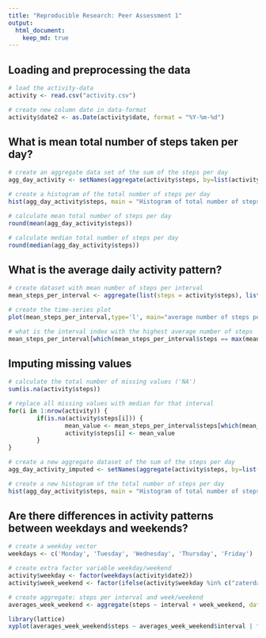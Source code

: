 ```yaml
---
title: "Reproducible Research: Peer Assessment 1"
output: 
  html_document:
    keep_md: true
---
```



## Loading and preprocessing the data
```r
# load the activity-data
activity <- read.csv("activity.csv")

# create new column date in data-format
activity$date2 <- as.Date(activity$date, format = "%Y-%m-%d")
```

## What is mean total number of steps taken per day?
```r
# create an aggregate data set of the sum of the steps per day
agg_day_activity <- setNames(aggregate(activity$steps, by=list(activity$date2), FUN=sum, na.rm=TRUE, na.action=NULL),c("date","steps"))

# create a histogram of the total number of steps per day
hist(agg_day_activity$steps, main = "Histogram of total number of steps per day", xlab = "Steps per day")

# calculate mean total number of steps per day
round(mean(agg_day_activity$steps))

# calculate median total number of steps per day
round(median(agg_day_activity$steps))

```


## What is the average daily activity pattern?
```r

# create dataset with mean number of steps per interval
mean_steps_per_interval <- aggregate(list(steps = activity$steps), list(interval=activity$interval), mean,na.rm=TRUE, na.action=NULL)

# create the time-series plot
plot(mean_steps_per_interval,type='l', main="average number of steps per interval")

# what is the interval index with the highest average number of steps
mean_steps_per_interval[which(mean_steps_per_interval$steps == max(mean_steps_per_interval$steps)),]
```


## Imputing missing values
```r

# calculate the total number of missing values ('NA')
sum(is.na(activity$steps))

# replace all missing values with median for that interval
for(i in 1:nrow(activity)) {
        if(is.na(activity$steps[i])) {
                mean_value <- mean_steps_per_interval$steps[which(mean_steps_per_interval$interval==activity$interval[i])]
                activity$steps[i] <- mean_value
        }
}

# create a new aggregate dataset of the sum of the steps per day
agg_day_activity_imputed <- setNames(aggregate(activity$steps, by=list(activity$date2), FUN=sum, na.rm=TRUE, na.action=NULL),c("date","steps"))

# create a new histogram of the total number of steps per day
hist(agg_day_activity$steps, main = "Histogram of total number of steps per day", xlab = "Steps per day")

```


## Are there differences in activity patterns between weekdays and weekends?

```r

# create a weekday vector
weekdays <- c('Monday', 'Tuesday', 'Wednesday', 'Thursday', 'Friday')

# create extra factor variable weekday/weekend
activity$weekday <- factor(weekdays(activity$date2))
activity$week_weekend <- factor(ifelse(activity$weekday %in% c("zaterdag","zondag"),"weekend","week"))

# create aggregate: steps per interval and week/weekend
averages_week_weekend <- aggregate(steps ~ interval + week_weekend, data = activity, mean)

library(lattice)
xyplot(averages_week_weekend$steps ~ averages_week_weekend$interval | factor(averages_week_weekend$week_weekend), data=activity, pch=20, main="weekend vs weekdays", xlab="interval",  ylab="steps",layout=c(2,1),type=c("l","l"))






```
